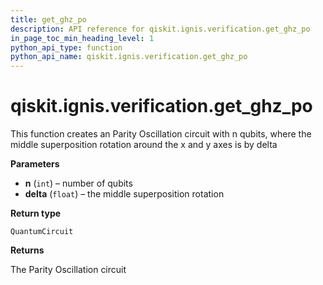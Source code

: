 ```yaml
---
title: get_ghz_po
description: API reference for qiskit.ignis.verification.get_ghz_po
in_page_toc_min_heading_level: 1
python_api_type: function
python_api_name: qiskit.ignis.verification.get_ghz_po
---
```


<span id="qiskit-ignis-verification-get-ghz-po" />

# qiskit.ignis.verification.get\_ghz\_po

<Function id="qiskit.ignis.verification.get_ghz_po" isDedicatedPage={true} github="https://github.com/qiskit-community/qiskit-ignis/tree/stable/0.6/qiskit/ignis/verification/entanglement/linear.py" signature="get_ghz_po(n, delta)">
  This function creates an Parity Oscillation circuit with n qubits, where the middle superposition rotation around the x and y axes is by delta

  **Parameters**

  *   **n** (`int`) – number of qubits
  *   **delta** (`float`) – the middle superposition rotation

  **Return type**

  `QuantumCircuit`

  **Returns**

  The Parity Oscillation circuit
</Function>

